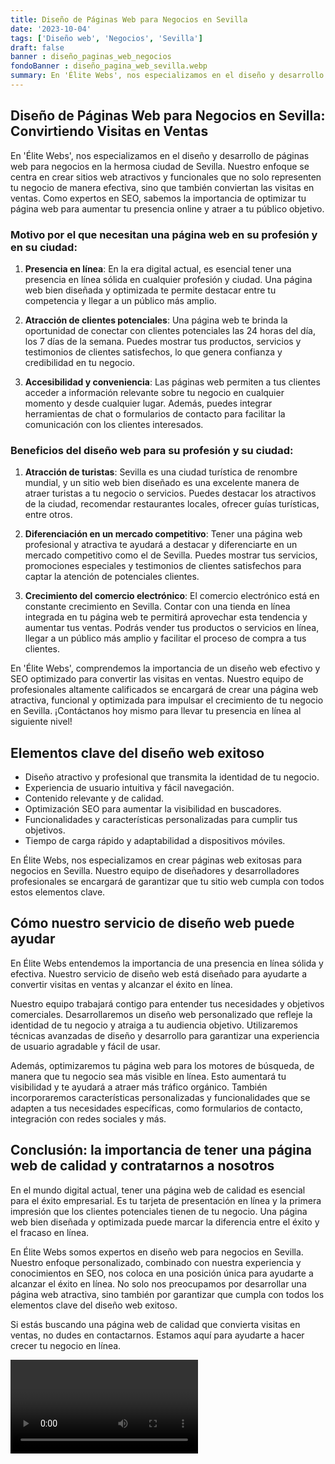 ```yaml
---
title: Diseño de Páginas Web para Negocios en Sevilla
date: '2023-10-04'
tags: ['Diseño web', 'Negocios', 'Sevilla']
draft: false
banner : diseño_paginas_web_negocios
fondoBanner : diseño_pagina_web_sevilla.webp
summary: En 'Élite Webs', nos especializamos en el diseño y desarrollo de páginas web para negocios en la hermosa ciudad de Sevilla. Nuestro enfoque se centra en crear sitios web atractivos y funcionales que no solo representen tu negocio de manera efectiva, sino que también conviertan las visitas en ventas. Como expertos en SEO, sabemos la importancia de optimizar tu página web para aumentar tu presencia online y atraer a tu público objetivo.
---
```


## Diseño de Páginas Web para Negocios en Sevilla: Convirtiendo Visitas en Ventas

En 'Élite Webs', nos especializamos en el diseño y desarrollo de páginas web para negocios en la hermosa ciudad de Sevilla. Nuestro enfoque se centra en crear sitios web atractivos y funcionales que no solo representen tu negocio de manera efectiva, sino que también conviertan las visitas en ventas. Como expertos en SEO, sabemos la importancia de optimizar tu página web para aumentar tu presencia online y atraer a tu público objetivo.

### Motivo por el que necesitan una página web en su profesión y en su ciudad:

1. **Presencia en línea**: En la era digital actual, es esencial tener una presencia en línea sólida en cualquier profesión y ciudad. Una página web bien diseñada y optimizada te permite destacar entre tu competencia y llegar a un público más amplio.

2. **Atracción de clientes potenciales**: Una página web te brinda la oportunidad de conectar con clientes potenciales las 24 horas del día, los 7 días de la semana. Puedes mostrar tus productos, servicios y testimonios de clientes satisfechos, lo que genera confianza y credibilidad en tu negocio.

3. **Accesibilidad y conveniencia**: Las páginas web permiten a tus clientes acceder a información relevante sobre tu negocio en cualquier momento y desde cualquier lugar. Además, puedes integrar herramientas de chat o formularios de contacto para facilitar la comunicación con los clientes interesados.

### Beneficios del diseño web para su profesión y su ciudad:

1. **Atracción de turistas**: Sevilla es una ciudad turística de renombre mundial, y un sitio web bien diseñado es una excelente manera de atraer turistas a tu negocio o servicios. Puedes destacar los atractivos de la ciudad, recomendar restaurantes locales, ofrecer guías turísticas, entre otros.

2. **Diferenciación en un mercado competitivo**: Tener una página web profesional y atractiva te ayudará a destacar y diferenciarte en un mercado competitivo como el de Sevilla. Puedes mostrar tus servicios, promociones especiales y testimonios de clientes satisfechos para captar la atención de potenciales clientes.

3. **Crecimiento del comercio electrónico**: El comercio electrónico está en constante crecimiento en Sevilla. Contar con una tienda en línea integrada en tu página web te permitirá aprovechar esta tendencia y aumentar tus ventas. Podrás vender tus productos o servicios en línea, llegar a un público más amplio y facilitar el proceso de compra a tus clientes.

En 'Élite Webs', comprendemos la importancia de un diseño web efectivo y SEO optimizado para convertir las visitas en ventas. Nuestro equipo de profesionales altamente calificados se encargará de crear una página web atractiva, funcional y optimizada para impulsar el crecimiento de tu negocio en Sevilla. ¡Contáctanos hoy mismo para llevar tu presencia en línea al siguiente nivel!

<GifSeo />

<Cta />

## Elementos clave del diseño web exitoso

- Diseño atractivo y profesional que transmita la identidad de tu negocio.
- Experiencia de usuario intuitiva y fácil navegación.
- Contenido relevante y de calidad.
- Optimización SEO para aumentar la visibilidad en buscadores.
- Funcionalidades y características personalizadas para cumplir tus objetivos.
- Tiempo de carga rápido y adaptabilidad a dispositivos móviles.

En Élite Webs, nos especializamos en crear páginas web exitosas para negocios en Sevilla. Nuestro equipo de diseñadores y desarrolladores profesionales se encargará de garantizar que tu sitio web cumpla con todos estos elementos clave.

## Cómo nuestro servicio de diseño web puede ayudar

En Élite Webs entendemos la importancia de una presencia en línea sólida y efectiva. Nuestro servicio de diseño web está diseñado para ayudarte a convertir visitas en ventas y alcanzar el éxito en línea.

Nuestro equipo trabajará contigo para entender tus necesidades y objetivos comerciales. Desarrollaremos un diseño web personalizado que refleje la identidad de tu negocio y atraiga a tu audiencia objetivo. Utilizaremos técnicas avanzadas de diseño y desarrollo para garantizar una experiencia de usuario agradable y fácil de usar.

Además, optimizaremos tu página web para los motores de búsqueda, de manera que tu negocio sea más visible en línea. Esto aumentará tu visibilidad y te ayudará a atraer más tráfico orgánico. También incorporaremos características personalizadas y funcionalidades que se adapten a tus necesidades específicas, como formularios de contacto, integración con redes sociales y más.

## Conclusión: la importancia de tener una página web de calidad y contratarnos a nosotros

En el mundo digital actual, tener una página web de calidad es esencial para el éxito empresarial. Es tu tarjeta de presentación en línea y la primera impresión que los clientes potenciales tienen de tu negocio. Una página web bien diseñada y optimizada puede marcar la diferencia entre el éxito y el fracaso en línea.

En Élite Webs somos expertos en diseño web para negocios en Sevilla. Nuestro enfoque personalizado, combinado con nuestra experiencia y conocimientos en SEO, nos coloca en una posición única para ayudarte a alcanzar el éxito en línea. No solo nos preocupamos por desarrollar una página web atractiva, sino también por garantizar que cumpla con todos los elementos clave del diseño web exitoso.

Si estás buscando una página web de calidad que convierta visitas en ventas, no dudes en contactarnos. Estamos aquí para ayudarte a hacer crecer tu negocio en línea.

<Video />

<CtaBot job='Negocios' city='Sevilla'/>

<Gmaps query='Sevilla+españa+maps' />